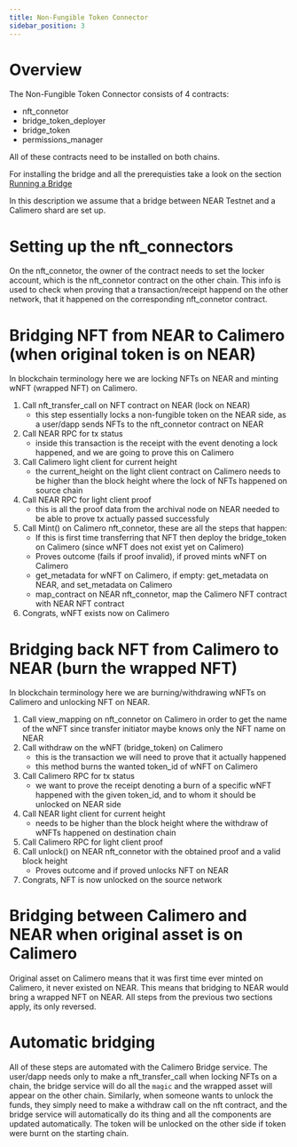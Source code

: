 ```yaml
---
title: Non-Fungible Token Connector
sidebar_position: 3
---
```


# Overview

The Non-Fungible Token Connector consists of 4 contracts:
- nft_connetor
- bridge_token_deployer
- bridge_token
- permissions_manager

All of these contracts need to be installed on both chains.

For installing the bridge and all the prerequisties take a look on the section [Running a Bridge](https://docs.calimero.network/bridge/running_a_bridge)

In this description we assume that a bridge between NEAR Testnet and a Calimero shard are set up.

# Setting up the nft_connectors

On the nft_connetor, the owner of the contract needs to set the locker account, which is the nft_connetor contract on the other chain. This info is used to check when proving that a transaction/receipt happend on the other network, that it happened on the corresponding nft_connetor contract.

# Bridging NFT from NEAR to Calimero (when original token is on NEAR)

In blockchain terminology here we are locking NFTs on NEAR and minting wNFT (wrapped NFT) on Calimero.

1. Call nft_transfer_call on NFT contract on NEAR (lock on NEAR)
   - this step essentially locks a non-fungible token on the NEAR side, as a user/dapp sends NFTs to the nft_connetor contract on NEAR
2. Call NEAR RPC for tx status
   - inside this transaction is the receipt with the event denoting a lock happened, and we are going to prove this on Calimero
3. Call Calimero light client for current height
   - the current_height on the light client contract on Calimero needs to be higher than the block height where the lock of NFTs happened on source chain
4. Call NEAR RPC for light client proof
   - this is all the proof data from the archival node on NEAR needed to be able to prove tx actually passed successfuly
5. Call Mint() on Calimero nft_connetor, these are all the steps that happen:
   - If this is first time transferring that NFT then deploy the bridge_token on Calimero (since wNFT does not exist yet on Calimero) 
   - Proves outcome (fails if proof invalid), if proved mints wNFT on Calimero
   - get_metadata for wNFT on Calimero, if empty: get_metadata on NEAR, and set_metadata on Calimero
   - map_contract on NEAR nft_connetor, map the Calimero NFT contract with NEAR NFT contract
6. Congrats, wNFT exists now on Calimero

# Bridging back NFT from Calimero to NEAR (burn the wrapped NFT)

In blockchain terminology here we are burning/withdrawing wNFTs on Calimero and unlocking NFT on NEAR.

1. Call view_mapping on nft_connetor on Calimero in order to get the name of the wNFT since transfer initiator maybe knows only the NFT name on NEAR
1. Call withdraw on the wNFT (bridge_token) on Calimero
   - this is the transaction we will need to prove that it actually happened
   - this method burns the wanted token_id of wNFT on Calimero
3. Call Calimero RPC for tx status
   - we want to prove the receipt denoting a burn of a specific wNFT happened with the given token_id, and to whom it should be unlocked on NEAR side
5. Call NEAR light client for current height
   - needs to be higher than the block height where the withdraw of wNFTs happened on destination chain
6. Call Calimero RPC for light client proof
7. Call unlock() on NEAR nft_connetor with the obtained proof and a valid block height
   - Proves outcome and if proved unlocks NFT on NEAR
8. Congrats, NFT is now unlocked on the source network

# Bridging between Calimero and NEAR when original asset is on Calimero

Original asset on Calimero means that it was first time ever minted on Calimero, it never existed on NEAR. This means that bridging to NEAR would bring a wrapped NFT on NEAR.
All steps from the previous two sections apply, its only reversed.

# Automatic bridging

All of these steps are automated with the Calimero Bridge service. The user/dapp needs only to make a nft_transfer_call when locking NFTs on a chain, the bridge service will do all the `magic` and the wrapped asset will appear on the other chain. Similarly, when someone wants to unlock the funds, they simply need to make a withdraw call on the nft contract, and the bridge service will automatically do its thing and all the components are updated automatically. The token will be unlocked on the other side if token were burnt on the starting chain.




